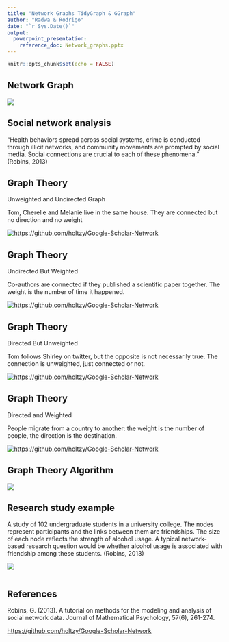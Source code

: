 ```yaml
---
title: "Network Graphs TidyGraph & GGraph"
author: "Radwa & Rodrigo"
date: "`r Sys.Date()`"
output: 
  powerpoint_presentation:
    reference_doc: Network_graphs.pptx
---
```


```r
knitr::opts_chunk$set(echo = FALSE)
```

## Network Graph

![](images/network_graph.png)

## Social network analysis

"Health behaviors spread across social systems, crime is conducted through illicit networks, and community movements are prompted by social media. Social connections are crucial to each of these phenomena." (Robins, 2013)

## Graph Theory

Unweighted and Undirected Graph

Tom, Cherelle and Melanie live in the same house. They are connected but no direction and no weight

[![https://github.com/holtzy/Google-Scholar-Network](images/undirected_unweighted.png)](https://github.com/holtzy/Google-Scholar-Network)


## Graph Theory

Undirected But Weighted

Co-authors are connected if they published a scientific paper together. The weight is the number of time it happened.

[![https://github.com/holtzy/Google-Scholar-Network](images/undirected_weighted.png)](https://github.com/holtzy/Google-Scholar-Network)

## Graph Theory

Directed But Unweighted

Tom follows Shirley on twitter, but the opposite is not necessarily true. The connection is unweighted, just connected or not.

[![https://github.com/holtzy/Google-Scholar-Network](images/directed_unweighted.png)](https://github.com/holtzy/Google-Scholar-Network)

## Graph Theory

Directed and Weighted

People migrate from a country to another: the weight is the number of people, the direction is the destination.

[![https://github.com/holtzy/Google-Scholar-Network](images/directed_weighted.png)](https://github.com/holtzy/Google-Scholar-Network)


## Graph Theory Algorithm

![](images/research_study_example.png)

## Research study example

A study of 102 undergraduate students in a university college. The nodes represent participants and the links between them are friendships. The size of each node reflects the strength of alcohol usage. A typical network-based research question would be whether alcohol usage is associated with friendship among these students. (Robins, 2013)

![](images/research_study_example.png)



```r

```

## References

Robins, G. (2013). A tutorial on methods for the modeling and analysis of social network data. Journal of Mathematical Psychology, 57(6), 261-274.

<https://github.com/holtzy/Google-Scholar-Network>
